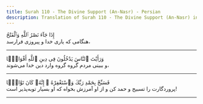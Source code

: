 ```yaml
---
title: Surah 110 - The Divine Support (An-Nasr) - Persian
description: Translation of Surah 110 - The Divine Support (An-Nasr) in Persian
---
```





<Aside type="quran" title="1">
إِذَا جَآءَ نَصْرُ ٱللَّهِ وَٱلْفَتْحُ
</Aside>

<Aside type="reference" title="1">
هنگامی که یاری خدا و پیروزی فرارسد،
</Aside>

---

<Aside type="quran" title="2">
وَرَأَيْتَ ٱلنَّاسَ يَدْخُلُونَ فِى دِينِ ٱللَّهِ أَفْوَاجًۭا
</Aside>

<Aside type="reference" title="2">
و ببینی مردم گروه گروه وارد دین خدا می‌شوند،
</Aside>

---

<Aside type="quran" title="3">
فَسَبِّحْ بِحَمْدِ رَبِّكَ وَٱسْتَغْفِرْهُ ۚ إِنَّهُۥ كَانَ تَوَّابًۢا
</Aside>

<Aside type="reference" title="3">
پروردگارت را تسبیح و حمد کن و از او آمرزش بخواه که او بسیار توبه‌پذیر است!
</Aside>

---
